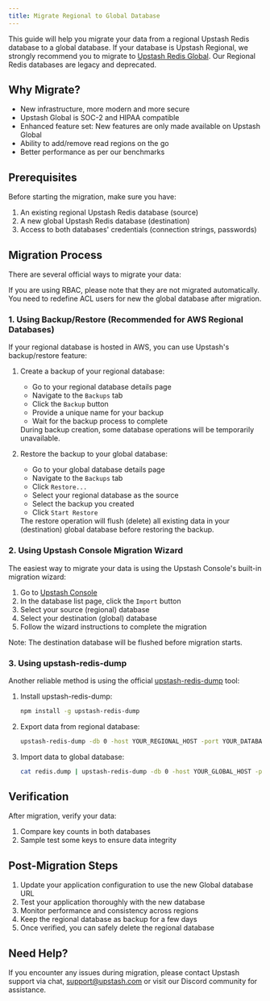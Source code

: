 ```yaml
---
title: Migrate Regional to Global Database
---
```


This guide will help you migrate your data from a regional Upstash Redis database to a global database.
If your database is Upstash Regional, we strongly recommend you to migrate to [Upstash Redis Global](https://upstash.com/docs/common/concepts/global-replication).
Our Regional Redis databases are legacy and deprecated.

## Why Migrate?

- New infrastructure, more modern and more secure
- Upstash Global is SOC-2 and HIPAA compatible
- Enhanced feature set: New features are only made available on Upstash Global
- Ability to add/remove read regions on the go
- Better performance as per our benchmarks

## Prerequisites

Before starting the migration, make sure you have:

1. An existing regional Upstash Redis database (source)
2. A new global Upstash Redis database (destination)
3. Access to both databases' credentials (connection strings, passwords)

## Migration Process

There are several official ways to migrate your data:

   <Warning>
     If you are using RBAC, please note that they are not migrated automatically. You need to redefine ACL users for new the global database after migration.
   </Warning>

### 1. Using Backup/Restore (Recommended for AWS Regional Databases)

If your regional database is hosted in AWS, you can use Upstash's backup/restore feature:

1. Create a backup of your regional database:
   - Go to your regional database details page
   - Navigate to the `Backups` tab
   - Click the `Backup` button
   - Provide a unique name for your backup
   - Wait for the backup process to complete

   <Info>
     During backup creation, some database operations will be temporarily unavailable.
   </Info>

2. Restore the backup to your global database:
   - Go to your global database details page
   - Navigate to the `Backups` tab
   - Click `Restore...`
   - Select your regional database as the source
   - Select the backup you created
   - Click `Start Restore`

   <Warning>
     The restore operation will flush (delete) all existing data in your (destination) global database before restoring the backup.
   </Warning>

### 2. Using Upstash Console Migration Wizard

The easiest way to migrate your data is using the Upstash Console's built-in migration wizard:

1. Go to [Upstash Console](https://console.upstash.com)
2. In the database list page, click the `Import` button
3. Select your source (regional) database
4. Select your destination (global) database
5. Follow the wizard instructions to complete the migration

<Info>
  Note: The destination database will be flushed before migration starts.
</Info>

### 3. Using upstash-redis-dump

Another reliable method is using the official [upstash-redis-dump](https://github.com/upstash/upstash-redis-dump) tool:

1. Install upstash-redis-dump:
   ```bash
   npm install -g upstash-redis-dump
   ```

2. Export data from regional database:
   ```bash
   upstash-redis-dump -db 0 -host YOUR_REGIONAL_HOST -port YOUR_DATABASE_PORT -pass YOUR_PASSWORD -tls > redis.dump
   ```

3. Import data to global database:
   ```bash
   cat redis.dump | upstash-redis-dump -db 0 -host YOUR_GLOBAL_HOST -port 6379 -pass YOUR_PASSWORD -tls -import
   ```

## Verification

After migration, verify your data:

1. Compare key counts in both databases
2. Sample test some keys to ensure data integrity

## Post-Migration Steps

1. Update your application configuration to use the new Global database URL
2. Test your application thoroughly with the new database
3. Monitor performance and consistency across regions
4. Keep the regional database as backup for a few days
5. Once verified, you can safely delete the regional database

## Need Help?

If you encounter any issues during migration, please contact Upstash support via chat, support@upstash.com or visit our Discord community for assistance.
